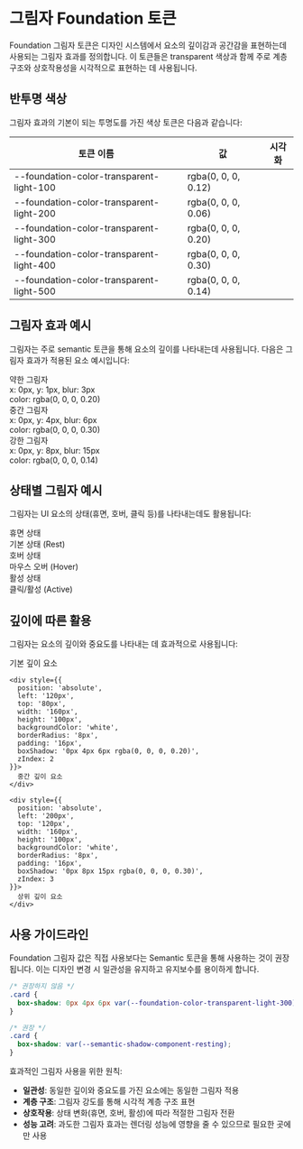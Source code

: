 
<Meta title="Tokens/Foundation/Shadow" />

# 그림자 Foundation 토큰

Foundation 그림자 토큰은 디자인 시스템에서 요소의 깊이감과 공간감을 표현하는데 사용되는 그림자 효과를 정의합니다. 이 토큰들은
transparent 색상과 함께 주로 계층 구조와 상호작용성을 시각적으로 표현하는 데 사용됩니다.

## 반투명 색상

그림자 효과의 기본이 되는 투명도를 가진 색상 토큰은 다음과 같습니다:

<div className="sb-unstyled">
  <div style={{ marginBottom: '32px' }}>
    <table style={{ borderCollapse: 'collapse', width: '100%' }}>
      <thead>
        <tr style={{ borderBottom: '1px solid #ddd' }}>
          <th style={{ textAlign: 'left', padding: '12px 8px' }}>토큰 이름</th>
          <th style={{ textAlign: 'left', padding: '12px 8px' }}>값</th>
          <th style={{ textAlign: 'left', padding: '12px 8px' }}>시각화</th>
        </tr>
      </thead>
      <tbody>
        <tr style={{ borderBottom: '1px solid #ddd' }}>
          <td style={{ padding: '12px 8px' }}>--foundation-color-transparent-light-100</td>
          <td style={{ padding: '12px 8px' }}>rgba(0, 0, 0, 0.12)</td>
          <td style={{ padding: '12px 8px' }}>
            <div style={{ 
              width: '60px', 
              height: '60px', 
              background: 'rgba(0, 0, 0, 0.12)',
              border: '1px solid #E5E5E5'
            }}></div>
          </td>
        </tr>
        <tr style={{ borderBottom: '1px solid #ddd' }}>
          <td style={{ padding: '12px 8px' }}>--foundation-color-transparent-light-200</td>
          <td style={{ padding: '12px 8px' }}>rgba(0, 0, 0, 0.06)</td>
          <td style={{ padding: '12px 8px' }}>
            <div style={{ 
              width: '60px', 
              height: '60px', 
              background: 'rgba(0, 0, 0, 0.06)',
              border: '1px solid #E5E5E5'
            }}></div>
          </td>
        </tr>
        <tr style={{ borderBottom: '1px solid #ddd' }}>
          <td style={{ padding: '12px 8px' }}>--foundation-color-transparent-light-300</td>
          <td style={{ padding: '12px 8px' }}>rgba(0, 0, 0, 0.20)</td>
          <td style={{ padding: '12px 8px' }}>
            <div style={{ 
              width: '60px', 
              height: '60px', 
              background: 'rgba(0, 0, 0, 0.20)',
              border: '1px solid #E5E5E5'
            }}></div>
          </td>
        </tr>
        <tr style={{ borderBottom: '1px solid #ddd' }}>
          <td style={{ padding: '12px 8px' }}>--foundation-color-transparent-light-400</td>
          <td style={{ padding: '12px 8px' }}>rgba(0, 0, 0, 0.30)</td>
          <td style={{ padding: '12px 8px' }}>
            <div style={{ 
              width: '60px', 
              height: '60px', 
              background: 'rgba(0, 0, 0, 0.30)',
              border: '1px solid #E5E5E5'
            }}></div>
          </td>
        </tr>
        <tr style={{ borderBottom: '1px solid #ddd' }}>
          <td style={{ padding: '12px 8px' }}>--foundation-color-transparent-light-500</td>
          <td style={{ padding: '12px 8px' }}>rgba(0, 0, 0, 0.14)</td>
          <td style={{ padding: '12px 8px' }}>
            <div style={{ 
              width: '60px', 
              height: '60px', 
              background: 'rgba(0, 0, 0, 0.14)',
              border: '1px solid #E5E5E5'
            }}></div>
          </td>
        </tr>
      </tbody>
    </table>
  </div>
</div>

## 그림자 효과 예시

그림자는 주로 semantic 토큰을 통해 요소의 깊이를 나타내는데 사용됩니다. 다음은 그림자 효과가 적용된 요소 예시입니다:

<div className="sb-unstyled" style={{ display: 'flex', gap: '24px', marginBottom: '32px' }}>
  <div>
    <div style={{ 
      padding: '16px',
      backgroundColor: 'white', 
      borderRadius: '8px',
      width: '150px',
      height: '100px',
      marginBottom: '8px',
      display: 'flex',
      alignItems: 'center',
      justifyContent: 'center',
      boxShadow: '0px 1px 3px rgba(0, 0, 0, 0.20)'
    }}>
      약한 그림자
    </div>
    <div style={{ fontSize: '14px', color: '#666' }}>
      x: 0px, y: 1px, blur: 3px<br />
      color: rgba(0, 0, 0, 0.20)
    </div>
  </div>

  <div>
    <div style={{ 
      padding: '16px',
      backgroundColor: 'white', 
      borderRadius: '8px',
      width: '150px',
      height: '100px',
      marginBottom: '8px',
      display: 'flex',
      alignItems: 'center',
      justifyContent: 'center',
      boxShadow: '0px 4px 6px rgba(0, 0, 0, 0.30)'
    }}>
      중간 그림자
    </div>
    <div style={{ fontSize: '14px', color: '#666' }}>
      x: 0px, y: 4px, blur: 6px<br />
      color: rgba(0, 0, 0, 0.30)
    </div>
  </div>

  <div>
    <div style={{ 
      padding: '16px',
      backgroundColor: 'white', 
      borderRadius: '8px',
      width: '150px',
      height: '100px',
      marginBottom: '8px',
      display: 'flex',
      alignItems: 'center',
      justifyContent: 'center',
      boxShadow: '0px 8px 15px rgba(0, 0, 0, 0.14)'
    }}>
      강한 그림자
    </div>
    <div style={{ fontSize: '14px', color: '#666' }}>
      x: 0px, y: 8px, blur: 15px<br />
      color: rgba(0, 0, 0, 0.14)
    </div>
  </div>
</div>

## 상태별 그림자 예시

그림자는 UI 요소의 상태(휴면, 호버, 클릭 등)를 나타내는데도 활용됩니다:

<div className="sb-unstyled" style={{ display: 'flex', gap: '24px', marginBottom: '32px' }}>
  <div>
    <div style={{ 
      padding: '12px 24px',
      backgroundColor: '#1E88E5', 
      color: 'white',
      borderRadius: '4px',
      marginBottom: '8px',
      display: 'inline-block',
      boxShadow: '0px 1px 3px rgba(0, 0, 0, 0.12)'
    }}>
      휴면 상태
    </div>
    <div style={{ fontSize: '14px', color: '#666' }}>
      기본 상태 (Rest)
    </div>
  </div>

  <div>
    <div style={{ 
      padding: '12px 24px',
      backgroundColor: '#1E88E5', 
      color: 'white',
      borderRadius: '4px',
      marginBottom: '8px',
      display: 'inline-block',
      boxShadow: '0px 4px 6px rgba(0, 0, 0, 0.20)'
    }}>
      호버 상태
    </div>
    <div style={{ fontSize: '14px', color: '#666' }}>
      마우스 오버 (Hover)
    </div>
  </div>

  <div>
    <div style={{ 
      padding: '12px 24px',
      backgroundColor: '#1976D2', 
      color: 'white',
      borderRadius: '4px',
      marginBottom: '8px',
      display: 'inline-block',
      boxShadow: '0px 2px 4px rgba(0, 0, 0, 0.30)'
    }}>
      활성 상태
    </div>
    <div style={{ fontSize: '14px', color: '#666' }}>
      클릭/활성 (Active)
    </div>
  </div>
</div>

## 깊이에 따른 활용

그림자는 요소의 깊이와 중요도를 나타내는 데 효과적으로 사용됩니다:

<div className="sb-unstyled" style={{ marginBottom: '32px' }}>
  <div style={{ 
    position: 'relative',
    backgroundColor: '#f5f5f5',
    padding: '40px',
    borderRadius: '8px',
    height: '200px'
  }}>
    <div style={{ 
      position: 'absolute',
      left: '40px',
      top: '40px',
      width: '160px',
      height: '100px',
      backgroundColor: 'white',
      borderRadius: '8px',
      padding: '16px',
      boxShadow: '0px 1px 3px rgba(0, 0, 0, 0.12)',
      zIndex: 1
    }}>
      기본 깊이 요소
    </div>
    
    <div style={{ 
      position: 'absolute',
      left: '120px',
      top: '80px',
      width: '160px',
      height: '100px',
      backgroundColor: 'white',
      borderRadius: '8px',
      padding: '16px',
      boxShadow: '0px 4px 6px rgba(0, 0, 0, 0.20)',
      zIndex: 2
    }}>
      중간 깊이 요소
    </div>
    
    <div style={{ 
      position: 'absolute',
      left: '200px',
      top: '120px',
      width: '160px',
      height: '100px',
      backgroundColor: 'white',
      borderRadius: '8px',
      padding: '16px',
      boxShadow: '0px 8px 15px rgba(0, 0, 0, 0.30)',
      zIndex: 3
    }}>
      상위 깊이 요소
    </div>
  </div>
</div>

## 사용 가이드라인

Foundation 그림자 값은 직접 사용보다는 Semantic 토큰을 통해 사용하는 것이 권장됩니다. 이는 디자인 변경 시 일관성을 유지하고 유지보수를 용이하게 합니다.

```css
/* 권장하지 않음 */
.card {
  box-shadow: 0px 4px 6px var(--foundation-color-transparent-light-300);
}

/* 권장 */
.card {
  box-shadow: var(--semantic-shadow-component-resting);
}
```

효과적인 그림자 사용을 위한 원칙:

- **일관성**: 동일한 깊이와 중요도를 가진 요소에는 동일한 그림자 적용
- **계층 구조**: 그림자 강도를 통해 시각적 계층 구조 표현
- **상호작용**: 상태 변화(휴면, 호버, 활성)에 따라 적절한 그림자 전환
- **성능 고려**: 과도한 그림자 효과는 렌더링 성능에 영향을 줄 수 있으므로 필요한 곳에만 사용
